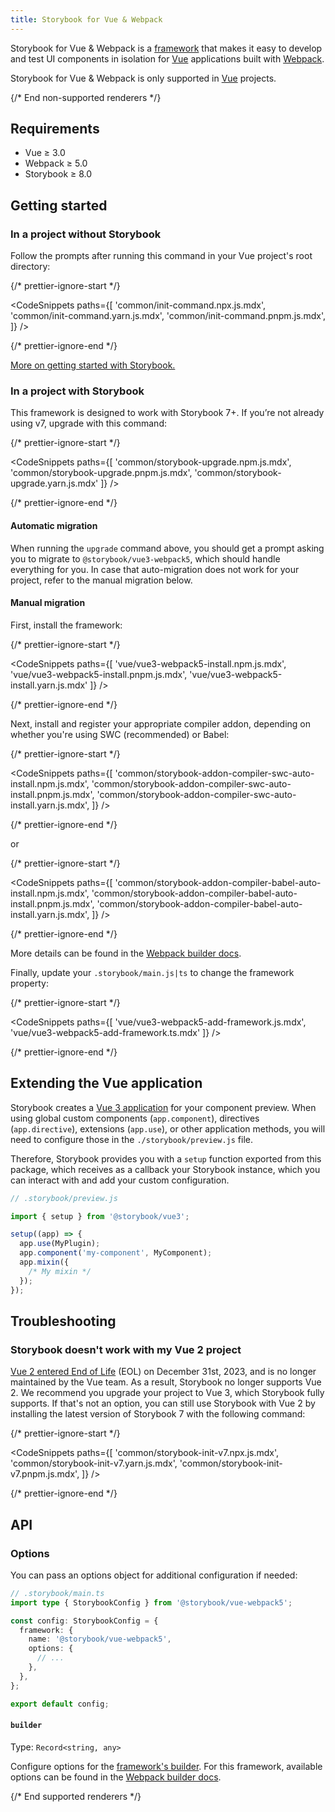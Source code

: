 ```yaml
---
title: Storybook for Vue & Webpack
---
```



Storybook for Vue & Webpack is a [framework](../contribute/framework.md) that makes it easy to develop and test UI components in isolation for [Vue](https://vuejs.org/) applications built with [Webpack](https://webpack.js.org/).

<If notRenderer={SUPPORTED_RENDERER}>

<Callout variant="info">

Storybook for Vue & Webpack is only supported in [Vue](?renderer=vue) projects.

</Callout>

{/* End non-supported renderers */}

</If>

<If renderer={SUPPORTED_RENDERER}>

## Requirements

- Vue ≥ 3.0
- Webpack ≥ 5.0
- Storybook ≥ 8.0

## Getting started

### In a project without Storybook

Follow the prompts after running this command in your Vue project's root directory:

{/* prettier-ignore-start */}

<CodeSnippets
  paths={[
   'common/init-command.npx.js.mdx',
   'common/init-command.yarn.js.mdx',
   'common/init-command.pnpm.js.mdx',
  ]}
/>

{/* prettier-ignore-end */}

[More on getting started with Storybook.](./install.md)

### In a project with Storybook

This framework is designed to work with Storybook 7+. If you’re not already using v7, upgrade with this command:

{/* prettier-ignore-start */}

<CodeSnippets
  paths={[
    'common/storybook-upgrade.npm.js.mdx',
    'common/storybook-upgrade.pnpm.js.mdx',
    'common/storybook-upgrade.yarn.js.mdx'
  ]}
/>

{/* prettier-ignore-end */}

#### Automatic migration

When running the `upgrade` command above, you should get a prompt asking you to migrate to `@storybook/vue3-webpack5`, which should handle everything for you. In case that auto-migration does not work for your project, refer to the manual migration below.

#### Manual migration

First, install the framework:

{/* prettier-ignore-start */}

<CodeSnippets
  paths={[
    'vue/vue3-webpack5-install.npm.js.mdx',
    'vue/vue3-webpack5-install.pnpm.js.mdx',
    'vue/vue3-webpack5-install.yarn.js.mdx'
  ]}
/>

{/* prettier-ignore-end */}

Next, install and register your appropriate compiler addon, depending on whether you're using SWC (recommended) or Babel:

{/* prettier-ignore-start */}

<CodeSnippets
  paths={[
    'common/storybook-addon-compiler-swc-auto-install.npm.js.mdx',
    'common/storybook-addon-compiler-swc-auto-install.pnpm.js.mdx',
    'common/storybook-addon-compiler-swc-auto-install.yarn.js.mdx',
  ]}
/>

{/* prettier-ignore-end */}

or

{/* prettier-ignore-start */}

<CodeSnippets
  paths={[
    'common/storybook-addon-compiler-babel-auto-install.npm.js.mdx',
    'common/storybook-addon-compiler-babel-auto-install.pnpm.js.mdx',
    'common/storybook-addon-compiler-babel-auto-install.yarn.js.mdx',
  ]}
/>

{/* prettier-ignore-end */}

More details can be found in the [Webpack builder docs](../builders/webpack.md#compiler-support).

Finally, update your `.storybook/main.js|ts` to change the framework property:

{/* prettier-ignore-start */}

<CodeSnippets
  paths={[
    'vue/vue3-webpack5-add-framework.js.mdx',
    'vue/vue3-webpack5-add-framework.ts.mdx'
  ]}
/>

{/* prettier-ignore-end */}

## Extending the Vue application

Storybook creates a [Vue 3 application](https://vuejs.org/api/application.html#application-api) for your component preview.
When using global custom components (`app.component`), directives (`app.directive`), extensions (`app.use`), or other application methods, you will need to configure those in the `./storybook/preview.js` file.

Therefore, Storybook provides you with a `setup` function exported from this package, which receives as a callback your Storybook instance, which you can interact with and add your custom configuration.

```js
// .storybook/preview.js

import { setup } from '@storybook/vue3';

setup((app) => {
  app.use(MyPlugin);
  app.component('my-component', MyComponent);
  app.mixin({
    /* My mixin */
  });
});
```

## Troubleshooting

### Storybook doesn't work with my Vue 2 project

[Vue 2 entered End of Life](https://v2.vuejs.org/lts/) (EOL) on December 31st, 2023, and is no longer maintained by the Vue team. As a result, Storybook no longer supports Vue 2. We recommend you upgrade your project to Vue 3, which Storybook fully supports. If that's not an option, you can still use Storybook with Vue 2 by installing the latest version of Storybook 7 with the following command:

{/* prettier-ignore-start */}

<CodeSnippets
  paths={[
    'common/storybook-init-v7.npx.js.mdx',
    'common/storybook-init-v7.yarn.js.mdx',
    'common/storybook-init-v7.pnpm.js.mdx',
  ]}
/>

{/* prettier-ignore-end */}

## API

### Options

You can pass an options object for additional configuration if needed:

```ts
// .storybook/main.ts
import type { StorybookConfig } from '@storybook/vue-webpack5';

const config: StorybookConfig = {
  framework: {
    name: '@storybook/vue-webpack5',
    options: {
      // ...
    },
  },
};

export default config;
```

#### `builder`

Type: `Record<string, any>`

Configure options for the [framework's builder](../api/main-config-framework.md#optionsbuilder). For this framework, available options can be found in the [Webpack builder docs](../builders/webpack.md).

{/* End supported renderers */}

</If>
